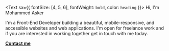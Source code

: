 <Text sx={{ fontSize: [4, 5, 6], fontWeight: `bold`, color: `heading` }}>
  Hi, I'm Mohammed Asker
</Text>

I'm a Front-End Developer building a beautiful, mobile-responsive,
and accessible websites and web applications. I'm open for freelance work and if you are interested in 
working together get in touch with me today.

[**Contact me**](/contact)


